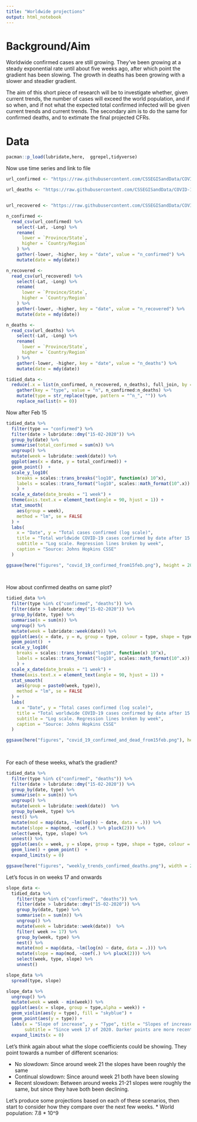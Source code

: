 ```yaml
---
title: "Worldwide projections"
output: html_notebook
---
```


# Background/Aim

Worldwide confirmed cases are still growing. They've been growing at a steady exponential rate until about five weeks ago, after which point the gradient has been slowing. The growth in deaths has been growing with a slower and steadier gradient. 

The aim of this short piece of research will be to investigate whether, given current trends, the number of cases will exceed the world population, and if so when, and if not what the expected total confirmed infected will be given current trends and current trends. The secondary aim is to do the same for confirmed deaths, and to extimate the final projected CFRs. 

# Data 

```r
pacman::p_load(lubridate,here,  ggrepel,tidyverse)

```


Now use time series and link to file 

```r
url_confirmed <- "https://raw.githubusercontent.com/CSSEGISandData/COVID-19/master/csse_covid_19_data/csse_covid_19_time_series/time_series_covid19_confirmed_global.csv"

url_deaths <- "https://raw.githubusercontent.com/CSSEGISandData/COVID-19/master/csse_covid_19_data/csse_covid_19_time_series/time_series_covid19_deaths_global.csv"


url_recovered <- "https://raw.githubusercontent.com/CSSEGISandData/COVID-19/master/csse_covid_19_data/csse_covid_19_time_series/time_series_covid19_recovered_global.csv"

```

```r
n_confirmed <- 
  read_csv(url_confirmed) %>% 
    select(-Lat, -Long) %>% 
    rename(
      lower = `Province/State`,
      higher = `Country/Region`
    ) %>% 
    gather(-lower, -higher, key = "date", value = "n_confirmed") %>% 
    mutate(date = mdy(date))

n_recovered <- 
  read_csv(url_recovered) %>% 
    select(-Lat, -Long) %>% 
    rename(
      lower = `Province/State`,
      higher = `Country/Region`
    ) %>% 
    gather(-lower, -higher, key = "date", value = "n_recovered") %>% 
    mutate(date = mdy(date))

n_deaths <- 
  read_csv(url_deaths) %>% 
    select(-Lat, -Long) %>% 
    rename(
      lower = `Province/State`,
      higher = `Country/Region`
    ) %>% 
    gather(-lower, -higher, key = "date", value = "n_deaths") %>% 
    mutate(date = mdy(date))

tidied_data <- 
  reduce(.x = list(n_confirmed, n_recovered, n_deaths), full_join, by = c("lower", "higher", "date")) %>% 
    gather(key = "type", value = "n", n_confirmed:n_deaths) %>% 
    mutate(type = str_replace(type, pattern = "^n_", "")) %>% 
    replace_na(list(n = 0)) 


```


Now after Feb 15


```r
tidied_data %>%
  filter(type == "confirmed") %>%  
  filter(date > lubridate::dmy("15-02-2020")) %>% 
  group_by(date) %>% 
  summarise(total_confirmed = sum(n)) %>% 
  ungroup() %>% 
  mutate(week = lubridate::week(date)) %>% 
  ggplot(aes(x = date, y = total_confirmed)) + 
  geom_point()  + 
  scale_y_log10(  
    breaks = scales::trans_breaks("log10", function(x) 10^x),
    labels = scales::trans_format("log10", scales::math_format(10^.x))
    ) + 
  scale_x_date(date_breaks = "1 week") +
  theme(axis.text.x = element_text(angle = 90, hjust = 1)) +
  stat_smooth(
    aes(group = week),
    method = "lm", se = FALSE
  ) +
  labs(
    x = "Date", y = "Total cases confirmed (log scale)",
    title = "Total worldwide COVID-19 cases confirmed by date after 15 Feb",
    subtitle = "Log scale. Regression lines broken by week",
    caption = "Source: Johns Hopkins CSSE"
  )

ggsave(here("figures", "covid_19_confirmed_from15feb.png"), height = 20, width = 25, units = "cm", dpi = 300)
  
  

```

How about confirmed deaths on same plot?

```r
tidied_data %>%
  filter(type %in% c("confirmed", "deaths")) %>%  
  filter(date > lubridate::dmy("15-02-2020")) %>% 
  group_by(date, type) %>% 
  summarise(n = sum(n)) %>% 
  ungroup() %>% 
  mutate(week = lubridate::week(date)) %>% 
  ggplot(aes(x = date, y = n, group = type, colour = type, shape = type)) + 
  geom_point()  + 
  scale_y_log10(  
    breaks = scales::trans_breaks("log10", function(x) 10^x),
    labels = scales::trans_format("log10", scales::math_format(10^.x))
    ) + 
  scale_x_date(date_breaks = "1 week") +
  theme(axis.text.x = element_text(angle = 90, hjust = 1)) +
  stat_smooth(
    aes(group = paste0(week, type)),
    method = "lm", se = FALSE
  ) +
  labs(
    x = "Date", y = "Total cases confirmed (log scale)",
    title = "Total worldwide COVID-19 cases confirmed by date after 15 Feb",
    subtitle = "Log scale. Regression lines broken by week",
    caption = "Source: Johns Hopkins CSSE"
  )

ggsave(here("figures", "covid_19_confirmed_and_dead_from15feb.png"), height = 20, width = 25, units = "cm", dpi = 300)
  
  

```


For each of these weeks, what's the gradient? 

```r

tidied_data %>%
  filter(type %in% c("confirmed", "deaths")) %>%  
  filter(date > lubridate::dmy("15-02-2020")) %>% 
  group_by(date, type) %>% 
  summarise(n = sum(n)) %>% 
  ungroup() %>% 
  mutate(week = lubridate::week(date))  %>% 
  group_by(week, type) %>%
  nest() %>% 
  mutate(mod = map(data, ~lm(log(n) ~ date, data = .))) %>% 
  mutate(slope = map(mod, ~coef(.) %>% pluck(2))) %>% 
  select(week, type, slope) %>% 
  unnest() %>% 
  ggplot(aes(x = week, y = slope, group = type, shape = type, colour = type)) + 
  geom_line() + geom_point()  + 
  expand_limits(y = 0)

ggsave(here("figures", "weekly_trends_confirmed_deaths.png"), width = 20, height = 20, units = "cm", dpi = 300)

```


Let's focus in on weeks 17 and onwards 

```r
slope_data <- 
  tidied_data %>%
    filter(type %in% c("confirmed", "deaths")) %>%  
    filter(date > lubridate::dmy("15-02-2020")) %>% 
    group_by(date, type) %>% 
    summarise(n = sum(n)) %>% 
    ungroup() %>% 
    mutate(week = lubridate::week(date))  %>%
    filter( week >= 17) %>% 
    group_by(week, type) %>%
    nest() %>% 
    mutate(mod = map(data, ~lm(log(n) ~ date, data = .))) %>% 
    mutate(slope = map(mod, ~coef(.) %>% pluck(2))) %>% 
    select(week, type, slope) %>% 
    unnest() 

slope_data %>% 
  spread(type, slope)
```


```r
slope_data %>% 
  ungroup() %>% 
  mutate(week = week - min(week)) %>%
  ggplot(aes(x = slope, group = type,alpha = week)) + 
  geom_violin(aes(y = type), fill = "skyblue") + 
  geom_point(aes(y = type)) + 
  labs(x = "Slope of increase", y = "Type", title = "Slopes of increases in deaths and confirmed cases",
       subtitle = "Since week 17 of 2020. Darker points are more recent") + 
  expand_limits(x = 0)

```

Let's think again about what the slope coefficients could be showing. They point towards a number of different scenarios: 

* No slowdown: Since around week 21 the slopes have been roughly the same
* Continual slowdown: Since around week 21 both have been slowing 
* Recent slowdown: Between around weeks 21-21 slopes were roughly the same, but since they have both been declining. 

Let's produce some projections based on each of these scenarios, then start to consider how they compare over the next few weeks. 
* World population: 7.8 * 10^9

